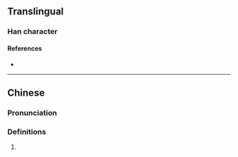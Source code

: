 {{character info}}
==Translingual==

===Han character===
{{Han char|rn=86|rad=火|as=05|sn=9|four=96812|canj=FRHU|ids=⿰火兄}}

====References====
* {{Han ref|kx=0669.101|hdz=32195.140|uh=70BE|ud=28862|bh=CFB0|bd=53168}}

----

==Chinese==
{{zh-forms}}

===Pronunciation===
{{zh-pron
|m=huǎng
|c=fong2
|mc=
|oc=
|ma=
|cat=
}}

===Definitions===
{{zh-hanzi}}

# {{zh-used|爌炾|[[bright]] and [[spacious]]}}